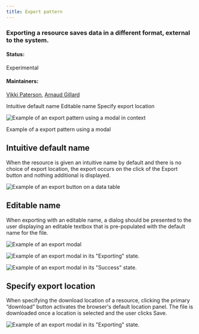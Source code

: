 ```yaml
---
title: Export pattern
---
```


### Exporting a resource saves data in a different format, external to the system.

#### Status:

Experimental

#### Maintainers:

[Vikki Paterson](https://github.ibm.com/VICTORIA), [Arnaud Gillard](https://github.ibm.com/Arnaud-Gillard)

<AnchorLinks>

<AnchorLink>Intuitive default name</AnchorLink>
<AnchorLink>Editable name</AnchorLink>
<AnchorLink>Specify export location</AnchorLink>

</AnchorLinks>

![Example of an export pattern using a modal in context](images/contextual.png)

<Caption>Example of a export pattern using a modal</Caption>

## Intuitive default name

When the resource is given an intuitive name by default and there is no choice of export location, the export occurs on the click of the Export button and nothing additional is displayed.

![Example of an export button on a data table](images/1.png)

## Editable name

When exporting with an editable name, a dialog should be presented to the user displaying an editable textbox that is pre-populated with the default name for the file.

<Row>
<Column colLg={8}>

![Example of an export modal](images/2.png)

![Example of an export modal in its "Exporting" state.](images/3.png)

![Example of an export modal in its "Success" state.](images/3.5.png)

</Column>
</Row>

## Specify export location

When specifying the download location of a resource, clicking the primary “download” button activates the browser's default location panel. The file is downloaded once a location is selected and the user clicks Save.

<Row>
<Column colLg={8}>

![Example of an export modal in its "Exporting" state.](images/4.png)

</Column>
</Row>

